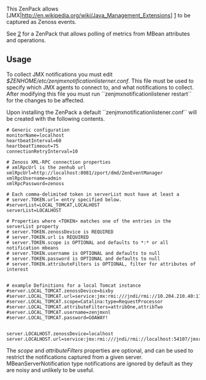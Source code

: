 This ZenPack allows [JMX|http://en.wikipedia.org/wiki/Java_Management_Extensions] [http://docs.oracle.com/javase/tutorial/jmx/notifs/index.html|notifications] to be captured as Zenoss events.

See [http://wiki.zenoss.org/ZenPack:JMX_Connector|ZenPacks.zenoss.ZenJMX] for a ZenPack that allows polling of metrics from MBean attributes and operations.

== Usage ==

To collect JMX notifications you must edit ''$ZENHOME/etc/zenjmxnotificationlisterner.conf''. This file must be used to specify which JMX agents to connect to, and what notifications to collect. After modifying this file you must run ``zenjmxnotificationlistener restart`` for the changes to be affected.

Upon installing the ZenPack a default ``zenjmxnotificationlistener.conf`` will be created with the following contents.

<pre>
# Generic configuration
monitorName=localhost
heartbeatInterval=60
heartbeatTimeout=75
connectionRetryInterval=10

# Zenoss XML-RPC connection properties
# xmlRpcUrl is the zenhub url
xmlRpcUrl=http://localhost:8081/zport/dmd/ZenEventManager
xmlRpcUsername=admin
xmlRpcPassword=zenoss

# Each comma-delimited token in serverList must have at least a
# server.TOKEN.url= entry specified below.
#serverList=LOCAL_TOMCAT,LOCALHOST
serverList=LOCALHOST

# Properties where <TOKEN> matches one of the entries in the serverList property
# server.TOKEN.zenossDevice is REQUIRED
# server.TOKEN.url is REQUIRED
# server.TOKEN.scope is OPTIONAL and defaults to *:* or all notification mbeans
# server.TOKEN.username is OPTIONAL and defaults to null
# server.TOKEN.password is OPTIONAL and defaults to null
# server.TOKEN.attributeFilters is OPTIONAL, filter for attributes of interest


# example Definitions for a local Tomcat instance
#server.LOCAL_TOMCAT.zenossDevice=bixby
#server.LOCAL_TOMCAT.url=service:jmx:rmi:///jndi/rmi://10.204.210.40:11111/jmxrmi
#server.LOCAL_TOMCAT.scope=Catalina:type=RequestProcessor
#server.LOCAL_TOMCAT.attributeFilters=attribOne,attribTwo
#server.LOCAL_TOMCAT.username=zenjmxnl
#server.LOCAL_TOMCAT.password=GOAWAY!


server.LOCALHOST.zenossDevice=localhost
server.LOCALHOST.url=service:jmx:rmi:///jndi/rmi://localhost:54107/jmxrmi
</pre>

The ''scope'' and ''attributeFilters'' properties are optional, and can be used to restrict the notifications captured from a given server. MBeanServerNotification type notifications are ignored by default as they are noisy and unlikely to be useful.
